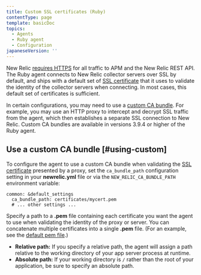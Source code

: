 ```yaml
---
title: Custom SSL certificates (Ruby)
contentType: page
template: basicDoc
topics:
  - Agents
  - Ruby agent
  - Configuration
japaneseVersion: ''
---
```


New Relic [requires HTTPS](/docs/apis/rest-api-v2/troubleshooting/301-response-rest-api-calls) for all traffic to APM and the New Relic REST API. The Ruby agent connects to New Relic collector servers over SSL by default, and ships with a default set of [SSL certificate](/docs/accounts-partnerships/education/getting-started-new-relic/glossary#ssl-certificate) that it uses to validate the identity of the collector servers when connecting. In most cases, this default set of certificates is sufficient.

In certain configurations, you may need to use a [custom CA bundle](#using-custom). For example, you may use an HTTP proxy to intercept and decrypt SSL traffic from the agent, which then establishes a separate SSL connection to New Relic. Custom CA bundles are available in versions 3.9.4 or higher of the Ruby agent.

## Use a custom CA bundle [#using-custom]

To configure the agent to use a custom CA bundle when validating the [SSL certificate](/docs/accounts-partnerships/education/getting-started-new-relic/glossary#ssl-certificate) presented by a proxy, set the `ca_bundle_path` configuration setting in your **newrelic.yml** file or via the `NEW_RELIC_CA_BUNDLE_PATH` environment variable:

```
common: &default_settings
  ca_bundle_path: certificates/mycert.pem
  # ... other settings ...
```

Specify a path to a **.pem** file containing each certificate you want the agent to use when validating the identity of the proxy or server. You can concatenate multiple certificates into a single **.pem** file. (For an example, see the [default pem file](https://github.com/newrelic/rpm/blob/master/cert/cacert.pem).)

* **Relative path:** If you specify a relative path, the agent will assign a path relative to the working directory of your app server process at runtime.
* **Absolute path:** If your working directory is `/` rather than the root of your application, be sure to specify an absolute path.
